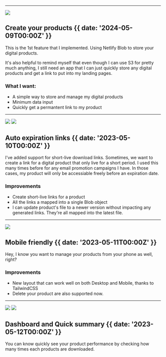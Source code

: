 

---

![](@/public/images/create-product.png)

## Create your products {{ date: '2024-05-09T00:00Z' }}

This is the 1st feature that I implemented. Using Netlify Blob to store your digital products. 

It's also helpful to remind myself that even though I can use S3 for pretty much anything, I still need an app that I can just quickly store any digital products and get a link to put into my landing pages.

### <SparkleIcon /> What I want:

- A simple way to store and manage my digital products
- Minimum data input
- Quickly get a permantent link to my product

---

![](@/public/images/create-short-live-link1.png)
![](@/public/images/create-short-live-link2.png)

## Auto expiration links  {{ date: '2023-05-10T00:00Z' }}

I've added support for short-live download links. Sometimes, we want to create a link for a digital product that only live for a short period. I used this many times before for any email promotion campaigns I have. In those cases, my product will only be accessiable freely before an expiration date. 

### <SparkleIcon /> Improvements

- Create short-live links for a product
- All the links a mapped into a single Blob object
- I can update product's file to a newer version without impacting any generated links. They're all mapped into the latest file.
---

![](@/public/images/mobile.png)

## Mobile friendly {{ date: '2023-05-11T00:00Z' }}


Hey, I know you want to manage your products from your phone as well, right?

### <SparkleIcon /> Improvements

- New layout that can work well on both Desktop and Mobile, thanks to TailwindCSS
- Delete your product are also supported now.

---

![](@/public/images/stat1.png)
![](@/public/images/stat2.png)

## Dashboard and Quick summary {{  date: '2023-05-12T00:00Z' }}

You can know quickly see your product performance by checking how many times each products are downloaded.